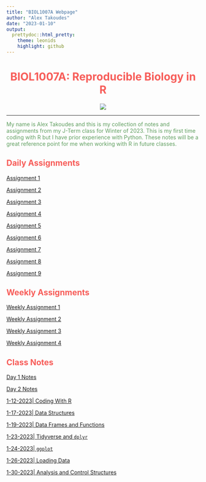```yaml
---
title: "BIOL1007A Webpage"
author: "Alex Takoudes"
date: "2023-01-10"
output:
  prettydoc::html_pretty:
    theme: leonids
    highlight: github
---
```



<center>
# <span style="color:#F75D59">BIOL1007A: Reproducible Biology in R</span>
![](/Users/alextakoudes/Desktop/Classes/BIOL1007/Photos/2048x1365-Iris-SEO-LI2611127-1ed4b5d.jpg)
</center>

***
<span style="color:#609f60">
My name is Alex Takoudes and this is my collection of notes and assignments from my J-Term class
for Winter of 2023. This is my first time coding with R but I have prior experience with Python.
These notes will be a great reference point for me when working with R in future classes.
</span>

## <span style="color:#F75D59">Daily Assignments</span>

[Assignment 1](Assignments/Assignment1.html)

[Assignment 2](Assignments/Assignment2.html)

[Assignment 3](Assignments/Assignment3.html)

[Assignment 4](Assignments/Assignment4.html)

[Assignment 5](Assignments/Assignment4.html)

[Assignment 6](Assignments/Assignment6.html)

[Assignment 7](Assignments/Assignment7.html)

[Assignment 8](Assignments/Assignment8.html)

[Assignment 9](Assignments/Assignment9.html)

## <span style="color:#F75D59">Weekly Assignments</span>

[Weekly Assignment 1](WeeklyAssignments/Weekly_assignment1.html)

[Weekly Assignment 2](WeeklyAssignments/Weekly_assignment2.html)

[Weekly Assignment 3](WeeklyAssignments/Weekly_assignment3.html)

[Weekly Assignment 4](WeeklyAssignments/Weekly_assignment4.html)

## <span style="color:#F75D59">Class Notes</span>

[Day 1 Notes](Assignments/Assignment1.html)

[Day 2 Notes](Class_Notes/Day2Notes.html)

[1-12-2023| Coding With R](Class_Notes/Coding_with_R.html)

[1-17-2023| Data Structures](Class_Notes/DataStructures.html)

[1-19-2023| Data Frames and Functions](Class_Notes/dataframesandfunctions.html)

[1-23-2023| Tidyverse and `dplyr`](Class_Notes/dplyr.html)

[1-24-2023| `ggplot`](Class_Notes/ggplot.html)

[1-26-2023| Loading Data](Class_Notes/Loadingdata.html)

[1-30-2023| Analysis and Control Structures](Class_Notes/Analysisandcontrolstructures.html)